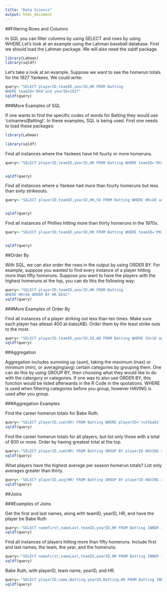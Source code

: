 ```yaml
---
title: "Data Science"
output: html_document
---
```


##Filtering Rows and Columns

In SQL you can filter columns by using SELECT and rows by using WHERE.Let's look at an example using the Lahman baseball database. First we should load the Lahman package. We will also need the sqldf package.

```r
library(Lahman)
library(sqldf)
```

Let's take a look at an example. Suppose we want to see the homerun totals for the 1927 Yankees. We could write:

```r
query<-"SELECT playerID,teamID,yearID,HR FROM Batting
WHERE teamID='NYA'and yearID=1927"
sqldf(query)

```

###More Examples of SQL


If one wants to find the specific codes of words for Batting they would use 'colnames(Batting)'. In these examples, SQL is being used. First one needs to load these packages:

```r

library(Lahman)

library(sqldf)

```

Find all instances where the Yankees have hit fourty or more homeruns.

```r

query<-"SELECT playerID,teamID,yearID,HR FROM Batting WHERE teamID='NYA' and HR>=40"


sqldf(query)

```


Find all instances where a Yankee had more than fourty homeruns but less than sixty strikeouts.

```r

query<-"SELECT playerID,teamID,yearID,HR,SO FROM Batting WHERE HR>40 and SO<60"


sqldf(query)

```

Find all instances of Phillies hitting more than thirty homeruns in the 1970s.

```r

query<-"SELECT playerID,teamID,yearID,HR FROM Batting WHERE teamID='PHI' and yearID>=1970 and yearID<=1979 and HR>30"


sqldf(query)

```


##Order By

With SQL, we can also order the rows in the output by using ORDER BY. For example, suppose you wanted to find every instance of a player hitting more than fifty homeruns. Suppose you want to have the players with the highest homeruns at the top, you can do this the following way:

```r
query<-"SELECT playerID,teamID,yearID,HR FROM Batting
WHERE HR>50 ORDER BY HR DESC"
sqldf(query)

```

###More Examples of Order By

Find all instances of a player striking out less than ten times. Make sure each player has atleast 400 at-bats(AB). Order them by the least strike outs to the most.

```r

query<-"SELECT playerID,teamID,yearID,SO,AB FROM Batting WHERE SO<10 and AB>=400 ORDER BY SO"
sqldf(query)

```

##Aggregation

Aggregation includes summing up (sum), taking the maximum (max) or minimum (min), or averaging(avg) certain categories by grouping them. One can do this by using GROUP BY, then choosing what they would like to do with the catergory or categories. If one was to also use ORDER BY, this function would be listed afterwards in the R Code in the quotations. WHERE is used when filtering categories before you group, however HAVING is used after you group.

###Aggregation Examples

Find the career homerun totals for Babe Ruth.

```r

query<-"SELECT playerID,sum(HR) FROM Batting WHERE playerID='ruthba01' GROUP BY playerID"
sqldf(query)

```

Find the career homerun totals for all players, but list only those with a total of 600 or more. Order by having greatest total at the top.

```r

query<-"SELECT playerID,sum(HR) FROM Batting GROUP BY playerID HAVING sum(HR)>=600 ORDER BY sum(HR) DESC"
sqldf(query)

```

What players have the highest average per season homerun totals? List only averages greater than thirty.

```r

query<-"SELECT playerID,avg(HR) FROM Batting GROUP BY playerID HAVING avg(HR)>30 ORDER BY avg(HR) DESC"
sqldf(query)

```

##Joins

###Examples of Joins

Get the first and last names, along with teamID, yearID, HR, and have the player be Babe Ruth

```r

query<-"SELECT nameFirst,nameLast,teamID,yearID,HR FROM Batting INNER JOIN Master ON Batting.playerID=Master.playerID WHERE Batting.playerID='ruthba01'"
sqldf(query)

```

Find all instances of players hitting more than fifty homeruns. Include first and last names, the team, the year, and the homeruns.

```r

query<-"SELECT nameFirst,nameLast,teamID,yearID,HR FROM Batting INNER JOIN Master ON Batting.playerID=Master.playerID WHERE HR>50 ORDER BY HR DESC"
sqldf(query)

```

Babe Ruth, with playerID, team name, yearID, and HR.

```r

query<-"SELECT playerID,name,Batting.yearID,Batting.HR FROM Batting INNER JOIN Teams ON Batting.teamID=Teams.teamID and Batting.yearID=Teams.yearID WHERE playerID='ruthba01'"
sqldf(query)

```








